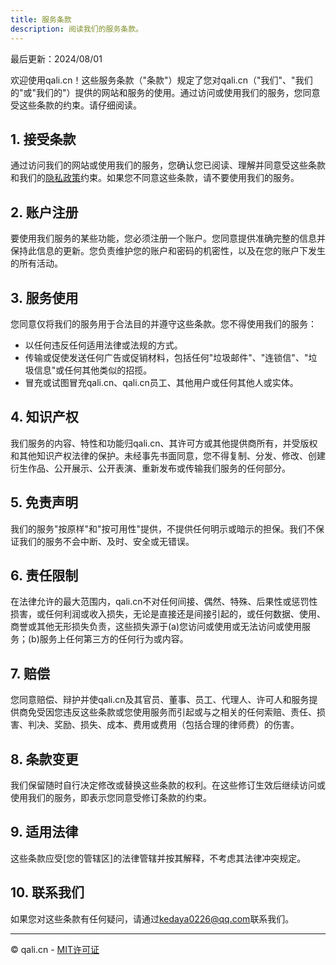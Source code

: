 ```yaml
---
title: 服务条款
description: 阅读我们的服务条款。
---
```


最后更新：2024/08/01

欢迎使用qali.cn！这些服务条款（"条款"）规定了您对qali.cn（"我们"、"我们的"或"我们的"）提供的网站和服务的使用。通过访问或使用我们的服务，您同意受这些条款的约束。请仔细阅读。

## 1. 接受条款

通过访问我们的网站或使用我们的服务，您确认您已阅读、理解并同意受这些条款和我们的[隐私政策](/privacy-policy)约束。如果您不同意这些条款，请不要使用我们的服务。

## 2. 账户注册

要使用我们服务的某些功能，您必须注册一个账户。您同意提供准确完整的信息并保持此信息的更新。您负责维护您的账户和密码的机密性，以及在您的账户下发生的所有活动。

## 3. 服务使用

您同意仅将我们的服务用于合法目的并遵守这些条款。您不得使用我们的服务：

- 以任何违反任何适用法律或法规的方式。
- 传输或促使发送任何广告或促销材料，包括任何"垃圾邮件"、"连锁信"、"垃圾信息"或任何其他类似的招揽。
- 冒充或试图冒充qali.cn、qali.cn员工、其他用户或任何其他人或实体。

## 4. 知识产权

我们服务的内容、特性和功能归qali.cn、其许可方或其他提供商所有，并受版权和其他知识产权法律的保护。未经事先书面同意，您不得复制、分发、修改、创建衍生作品、公开展示、公开表演、重新发布或传输我们服务的任何部分。

## 5. 免责声明

我们的服务"按原样"和"按可用性"提供，不提供任何明示或暗示的担保。我们不保证我们的服务不会中断、及时、安全或无错误。

## 6. 责任限制

在法律允许的最大范围内，qali.cn不对任何间接、偶然、特殊、后果性或惩罚性损害，或任何利润或收入损失，无论是直接还是间接引起的，或任何数据、使用、商誉或其他无形损失负责，这些损失源于(a)您访问或使用或无法访问或使用服务；(b)服务上任何第三方的任何行为或内容。

## 7. 赔偿

您同意赔偿、辩护并使qali.cn及其官员、董事、员工、代理人、许可人和服务提供商免受因您违反这些条款或您使用服务而引起或与之相关的任何索赔、责任、损害、判决、奖励、损失、成本、费用或费用（包括合理的律师费）的伤害。

## 8. 条款变更

我们保留随时自行决定修改或替换这些条款的权利。在这些修订生效后继续访问或使用我们的服务，即表示您同意受修订条款的约束。

## 9. 适用法律

这些条款应受[您的管辖区]的法律管辖并按其解释，不考虑其法律冲突规定。

## 10. 联系我们

如果您对这些条款有任何疑问，请通过[kedaya0226@qq.com](mailto:kedaya0226@qq.com)联系我们。

---

© qali.cn - [MIT许可证](/LICENSE.md)